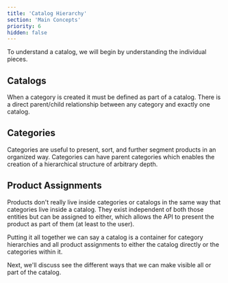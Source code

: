 ```yaml
---
title: 'Catalog Hierarchy'
section: 'Main Concepts'
priority: 6
hidden: false
---
```


To understand a catalog, we will begin by understanding the individual pieces.

## Catalogs

When a category is created it must be defined as part of a catalog. There is a direct parent/child relationship between any category and exactly one catalog.

<!-- ![TODO:add-graphic-of-category-hierarchy-within-catalog] -->

## Categories

Categories are useful to present, sort, and further segment products in an organized way. Categories can have parent categories which enables the creation of a hierarchical structure of arbitrary depth.

<!-- ![TODO:add-graphic-of-category-hierarchy] -->

## Product Assignments

Products don't really live inside categories or catalogs in the same way that categories live inside a catalog. They exist independent of both those entities but can be assigned to either, which allows the API to present the product as part of them (at least to the user).

<!-- ![TODO:add-graphic-of-category-hierarchy-within-catalog-with-product-assignments-products-existing-outside] -->

Putting it all together we can say a catalog is a container for category hierarchies and all product assignments to either the catalog directly or the categories within it.

Next, we'll discuss see the different ways that we can make visible all or part of the catalog.
